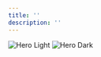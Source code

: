 ```yaml
---
title: ''
description: ''
---
```


<img
  className="block dark:hidden"
  src="/images/ComingSoon.jpg"
  alt="Hero Light"
/>
<img
  className="hidden dark:block"
  src="/images/ComingSoon.jpg"
  alt="Hero Dark"
/>
